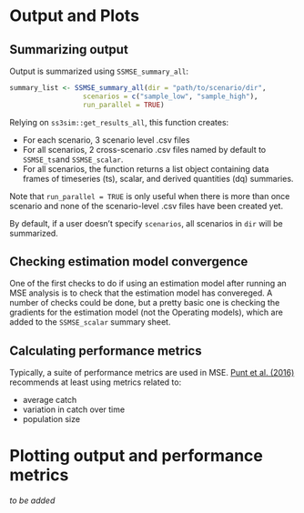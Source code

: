 # Output and Plots {#output}

## Summarizing output

Output is summarized using `SSMSE_summary_all`:

```r
summary_list <- SSMSE_summary_all(dir = "path/to/scenario/dir",
                  scenarios = c("sample_low", "sample_high"),
                  run_parallel = TRUE)
```

Relying on `ss3sim::get_results_all`, this function creates:

- For each scenario, 3 scenario level .csv files
- For all scenarios, 2 cross-scenario .csv files named by default to `SSMSE_ts`and `SSMSE_scalar`.
- For all scenarios, the function returns a list object containing data frames of timeseries (ts), scalar, and derived quantities (dq) summaries.

Note that `run_parallel = TRUE` is only useful when there is more than once scenario and none of the scenario-level .csv files have been created yet. 

By default, if a user doesn't specify `scenarios`, all scenarios in `dir` will be summarized.

## Checking estimation model convergence

One of the first checks to do if using an estimation model after running an MSE analysis is to check that the estimation model has convereged. A number of checks could be done, but a  pretty basic one is checking the gradients for the estimation model (not the Operating models), which are added to the `SSMSE_scalar` summary sheet. 

## Calculating performance metrics

Typically, a suite of performance metrics are used in MSE. [Punt et al. (2016)](https://doi.org/10.1111/faf.12104) recommends at least using metrics related to:

- average catch
- variation in catch over time
- population size

# Plotting output and performance metrics

*to be added*